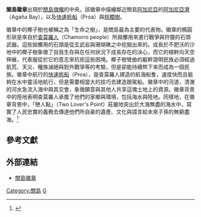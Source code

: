 {{Infobox coat of arms
|name             = 关岛徽章
|image            = Seal of Guam.svg
|image_width      = 200px
|middle           = 
|middle_width     = 
|middle_caption   = 
|lesser           = 
|lesser_width     = 
|lesser_caption   = 
|image2           = 
|image2_width     = 
|image2_caption   = 
|image3           = 
|image3_width     = 
|image3_caption   = 
|armiger          = [[关岛|关岛]]
|year_adopted     = 1946年
|crest            = 
|torse            = 
|shield           = 
|supporters       = 
|compartment      = 
|motto            = 
|orders           = 
|other_elements   = 
|earlier_versions = 
|use              = 
}}
'''關島徽章'''出現於[[關島旗幟|關島旗幟]]的中央。該徽章中描繪鄰近關島[[阿加尼亞|阿加尼亞]]的[[阿加尼亞灣|阿加尼亞灣]]（Agaña Bay），以及[[快速帆船|快速帆船]]（Proa）與[[棕櫚科|棕櫚樹]]。

徽章中的椰子樹也被稱之為「生命之樹」，是關島最為主要的代表物。徽章的橢圓形狀是來自於[[查莫羅人|查莫羅人]]（Chamorro people）所拋擲用來進行戰爭與狩獵的石頭武器。這些拋擲用的石頭是從玄武岩與珊瑚礁之中挖掘出來的。成長於不肥沃的沙地中的椰子樹象徵了自我生存與在任何狀況下成長存在的決心，而它的植幹向天空伸展，代表服從於它的意志來抗拒這些困境。椰子樹彎曲的軀幹證明民族必須經過飢荒、天災、種族滅絕與對外戰爭等的考驗，但是卻能持續熬下來而成為一個民族。徽章中航行的[[快速帆船|快速帆船]]（Proa），是查莫羅人建造的航海船隻，速度快而且能夠在水中靈活地航行，但是需要相當大的技巧去建造跟駕船。徽章中的河道，清澈的河水急流入海中與其交會，象徵願意與其他人共享這塊土地上的資源。徽章背景中的陸地表明查莫羅人承擔了他們的家鄉與環境，包括海水與陸地。同樣地，在徽章背景中，「戀人點」（Two Lover's Point）莊嚴地突出於大海無盡的海水中，寫實了人民忠實的義務去傳達他們所自豪的遺產、文化與語言給未來子孫的無窮盡海。<ref>{{cite web |url=http://www.andersen.af.mil/art/ |title=存档副本 |accessdate=2008-02-02 |deadurl=yes |archiveurl=https://web.archive.org/web/20080124210324/http://www.andersen.af.mil/art/ |archivedate=2008-01-24 }}</ref>

== 參考文獻 ==
{{reflist}}

== 外部連結 ==
* {{en icon}}[https://web.archive.org/web/20120208101555/http://www.guamseal.org/ 關島徽章]

{{美國州徽}}
{{大洋洲题目|国徽}}

[[Category:關島|Category:關島]]
[[Category:國徽|G]]